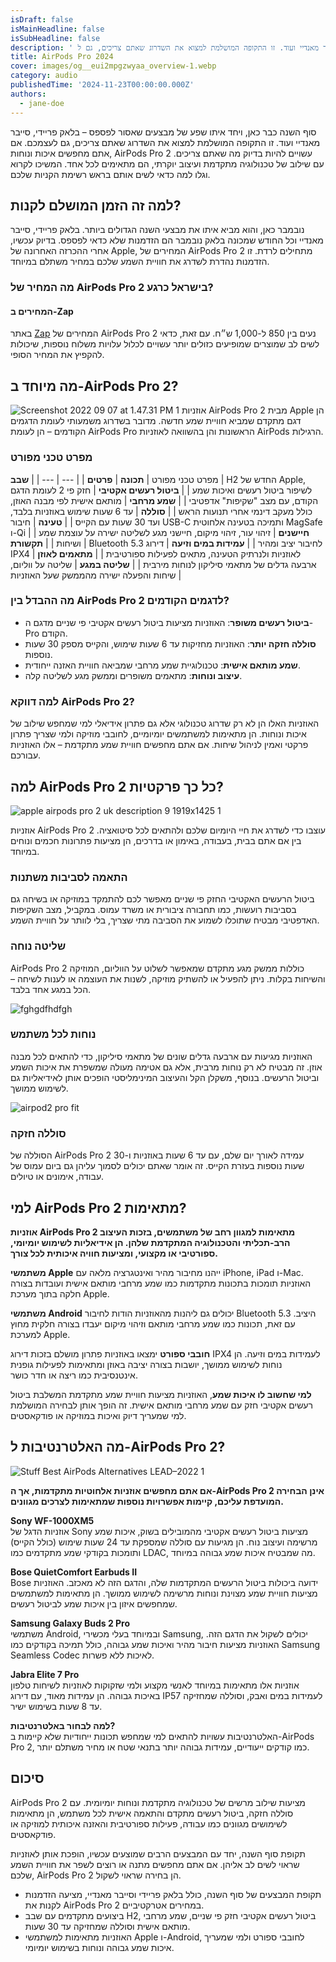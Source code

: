 ```yaml
---
isDraft: false
isMainHeadline: false
isSubHeadline: false
description: ' סוף השנה כבר כאן, ויחד איתו שפע של מבצעים שאסור לפספס – בלאק פריידי, סייבר מאנדיי ועוד. זו התקופה המושלמת למצוא את השדרוג שאתם צריכים, גם ל'
title: AirPods Pro 2024
cover: images/og__eui2mpgzwyaa_overview-1.webp
category: audio
publishedTime: '2024-11-23T00:00:00.000Z'
authors:
  - jane-doe
---
```


סוף השנה כבר כאן, ויחד איתו שפע של מבצעים שאסור לפספס – בלאק פריידי, סייבר מאנדיי ועוד. זו התקופה המושלמת למצוא את השדרוג שאתם צריכים, גם לעצמכם. אם אתם מחפשים איכות ונוחות, AirPods Pro 2 עשויים להיות בדיוק מה שאתם צריכים. עם שילוב של טכנולוגיה מתקדמת ועיצוב יוקרתי, הם מתאימים לכל אחד. המשיכו לקרוא וגלו למה כדאי לשים אותם בראש רשימת הקניות שלכם.

## למה זה הזמן המושלם לקנות?

נובמבר כאן, והוא מביא איתו את מבצעי השנה הגדולים ביותר. בלאק פריידי, סייבר מאנדיי וכל החודש שמכונה בלאק נובמבר הם הזדמנות שלא כדאי לפספס. בדיוק עכשיו, אחרי ההכרזה האחרונה של Apple, המחירים של AirPods Pro 2 מתחילים לרדת. זו הזדמנות נהדרת לשדרג את חוויית השמע שלכם במחיר משתלם במיוחד.

### **מה המחיר של AirPods Pro 2 בישראל כרגע?**

#### **המחירים ב-Zap**

באתר [Zap](https://www.zap.co.il/model.aspx?modelid=1208514&srsltid=afmboopl5fit4wiyazysmyaq_e5rffhuthy53rclmteu5v1qk6t3hy5j) המחירים של AirPods Pro 2 נעים בין 850 ל-1,000 ש״ח. עם זאת, כדאי לשים לב שמוצרים שמופיעים כזולים יותר עשויים לכלול עלויות משלוח נוספות, שיכולות להקפיץ את המחיר הסופי.

## מה מיוחד ב-AirPods Pro 2?

![Screenshot 2022 09 07 at 1.47.31 PM 1](images/Screenshot-2022-09-07-at-1.47.31-PM-1.webp) אוזניות AirPods Pro 2 מבית Apple הן דגם מתקדם שמביא חוויית שמע חדשה. מדובר בשדרוג משמעותי לעומת הדגמים הקודמים – הן לעומת AirPods Pro הראשונות והן בהשוואה לאוזניות AirPods הרגילות.

### **מפרט טכני מפורט**

מפרט טכני מפורט
| **תכונה** | **פרטים** |
| --- | --- |
| **שבב** | H2 החדש של Apple, לשיפור ביטול רעשים ואיכות שמע |
| **ביטול רעשים אקטיבי** | חזק פי 2 לעומת הדגם הקודם, עם מצב "שקיפות" אדפטיבי |
| **שמע מרחבי** | מותאם אישית לפי מבנה האוזן, כולל מעקב דינמי אחרי תנועות הראש |
| **סוללה** | עד 6 שעות שימוש באוזניות בלבד, ועד 30 שעות עם הקייס |
| **טעינה** | חיבור USB-C ותמיכה בטעינה אלחוטית MagSafe ו-Qi |
| **חיישנים** | זיהוי עור, זיהוי מיקום, חיישני מגע לשליטה ישירה על עוצמת שמע ושיחות |
| **תקשורת** | Bluetooth 5.3 לחיבור יציב ומהיר |
| **עמידות במים וזיעה** | דירוג IPX4 לאוזניות ולנרתיק הטעינה, מתאים לפעילות ספורטיבית |
| **מתאמים לאוזן** | ארבעה גדלים של מתאמי סיליקון לנוחות מירבית |
| **שליטה במגע** | שליטה על ווליום, שיחות והפעלה ישירה מהממשק שעל האוזניות |

### **מה ההבדל בין AirPods Pro 2 לדגמים הקודמים?**

- **ביטול רעשים משופר**: האוזניות מציעות ביטול רעשים אקטיבי פי שניים מדגם ה-Pro הקודם.
- **סוללה חזקה יותר**: האוזניות מחזיקות עד 6 שעות שימוש, והקייס מספק 30 שעות נוספות.
- **שמע מותאם אישית**: טכנולוגיית שמע מרחבי שמביאה חוויית האזנה ייחודית.
- **עיצוב ונוחות**: מתאמים משופרים וממשק מגע לשליטה קלה.

### **למה דווקא AirPods Pro 2?**

האוזניות האלו הן לא רק שדרוג טכנולוגי אלא גם פתרון אידיאלי למי שמחפש שילוב של איכות ונוחות. הן מתאימות למשתמשים יומיומיים, לחובבי מוזיקה ולמי שצריך פתרון פרקטי ואמין לניהול שיחות. אם אתם מחפשים חוויית שמע מתקדמת – אלו האוזניות עבורכם.

## למה AirPods Pro 2 כל כך פרקטיות?

![apple airpods pro 2 uk description 9 1919x1425 1](images/apple-airpods-pro-2-uk-description-9-1919x1425-1.webp)

אוזניות AirPods Pro 2 עוצבו כדי לשדרג את חיי היומיום שלכם ולהתאים לכל סיטואציה. בין אם אתם בבית, בעבודה, באימון או בדרכים, הן מציעות פתרונות חכמים ונוחים במיוחד.

### **התאמה לסביבות משתנות**

ביטול הרעשים האקטיבי החזק פי שניים מאפשר לכם להתמקד במוזיקה או בשיחה גם בסביבות רועשות, כמו תחבורה ציבורית או משרד עמוס. במקביל, מצב השקיפות האדפטיבי מבטיח שתוכלו לשמוע את הסביבה מתי שצריך, בלי לוותר על חוויית השמע.

### **שליטה נוחה**

AirPods Pro 2 כוללות ממשק מגע מתקדם שמאפשר לשלוט על הווליום, המוזיקה והשיחות בקלות. ניתן להפעיל או להשתיק מוזיקה, לשנות את העוצמה או לענות לשיחה – הכל במגע אחד בלבד.

![fghgdfhdfgh](images/fghgdfhdfgh.webp)

### **נוחות לכל משתמש**

האוזניות מגיעות עם ארבעה גדלים שונים של מתאמי סיליקון, כדי להתאים לכל מבנה אוזן. זה מבטיח לא רק נוחות מרבית, אלא גם אטימה מעולה שמשפרת את איכות השמע וביטול הרעשים. בנוסף, משקלן הקל והעיצוב המינימליסטי הופכים אותן לאידיאליות גם לשימוש ממושך.

![airpod2 pro fit](images/airpod2-pro-fit.webp)

### **סוללה חזקה**

הסוללה של AirPods Pro 2 עמידה לאורך יום שלם, עם עד 6 שעות באוזניות ו-30 שעות נוספות בעזרת הקייס. זה אומר שאתם יכולים לסמוך עליהן גם ביום עמוס של עבודה, אימונים או טיולים.

## למי AirPods Pro 2 מתאימות?

**אוזניות AirPods Pro 2 מתאימות למגוון רחב של משתמשים, בזכות העיצוב הרב-תכליתי והטכנולוגיה המתקדמת שלהן. הן אידיאליות לשימוש יומיומי, ספורטיבי או מקצועי, ומציעות חוויה איכותית לכל צורך.**

**משתמשי Apple** ייהנו מחיבור מהיר ואינטגרציה מלאה עם iPhone, iPad ו-Mac. האוזניות תומכות בתכונות מתקדמות כמו שמע מרחבי מותאם אישית ועובדות בצורה חלקה בתוך מערכת Apple.

**משתמשי Android** יכולים גם ליהנות מהאוזניות הודות לחיבור Bluetooth 5.3 היציב. עם זאת, תכונות כמו שמע מרחבי מותאם וזיהוי מיקום יעבדו בצורה חלקית מחוץ למערכת Apple.

**חובבי ספורט** ימצאו באוזניות פתרון מושלם בזכות דירוג IPX4 לעמידות במים וזיעה. הן נוחות לשימוש ממושך, יושבות בצורה יציבה באוזן ומתאימות לפעילות גופנית אינטנסיבית כמו ריצה או חדר כושר.

**למי שחשוב לו איכות שמע**, האוזניות מציעות חוויית שמע מתקדמת המשלבת ביטול רעשים אקטיבי חזק עם שמע מרחבי מותאם אישית. זה הופך אותן לבחירה המושלמת למי שמעריך דיוק ואיכות במוזיקה או פודקאסטים.

## מה האלטרנטיבות ל-AirPods Pro 2?

![Stuff Best AirPods Alternatives LEAD–2022 1](images/Stuff-Best-AirPods-Alternatives-LEAD–2022-1-qxh7d8def4tov3dqn00snel2yqiksnb3lyzzl8vjow.webp "Stuff Best AirPods Alternatives LEAD–2022 1")

**אם אתם מחפשים אוזניות אלחוטיות מתקדמות, אך ה-AirPods Pro 2 אינן הבחירה המועדפת עליכם, קיימות אפשרויות נוספות שמתאימות לצרכים מגוונים.**

**Sony WF-1000XM5**  
אוזניות הדגל של Sony מציעות ביטול רעשים אקטיבי מהמובילים בשוק, איכות שמע מרשימה ועיצוב נוח. הן מגיעות עם סוללה שמספקת עד 24 שעות שימוש (כולל הקייס) ותומכות בקודקי שמע מתקדמים כמו LDAC, מה שמבטיח איכות שמע גבוהה במיוחד.

**Bose QuietComfort Earbuds II**  
Bose ידועה ביכולות ביטול הרעשים המתקדמות שלה, והדגם הזה לא מאכזב. האוזניות מציעות חוויית שמע מצוינת ונוחות מרשימה לשימוש ממושך. הן מתאימות למשתמשים שמחפשים איזון בין איכות שמע לביטול רעשים.

**Samsung Galaxy Buds 2 Pro**  
משתמשי Android, ובמיוחד בעלי מכשירי Samsung, יכולים לשקול את הדגם הזה. האוזניות מציעות חיבור מהיר ואיכות שמע גבוהה, כולל תמיכה בקודקים כמו Samsung Seamless Codec לאיכות ללא פשרות.

**Jabra Elite 7 Pro**  
אוזניות אלו מתאימות במיוחד לאנשי מקצוע ולמי שזקוקות לאוזניות לשיחות טלפון באיכות גבוהה. הן עמידות מאוד, עם דירוג IP57 לעמידות במים ואבק, וסוללה שמחזיקה עד 8 שעות בשימוש ישיר.

**למה לבחור באלטרנטיבות?**  
האלטרנטיבות עשויות להתאים למי שמחפש תכונות ייחודיות שלא קיימות ב-AirPods Pro 2, כמו קודקים ייעודיים, עמידות גבוהה יותר בתנאי שטח או מחיר משתלם יותר.

## סיכום

AirPods Pro 2 מציעות שילוב מרשים של טכנולוגיה מתקדמת ונוחות יומיומית. עם סוללה חזקה, ביטול רעשים מתקדם והתאמה אישית לכל משתמש, הן מתאימות לשימושים מגוונים כמו עבודה, פעילות ספורטיבית והאזנה איכותית למוזיקה או פודקאסטים.

תקופת סוף השנה, יחד עם המבצעים הרבים שמוצעים עכשיו, הופכת אותן לאוזניות שראוי לשים לב אליהן. אם אתם מחפשים מתנה או רוצים לשפר את חוויית השמע שלכם, AirPods Pro 2 הן בחירה שראוי לשקול.

- תקופת המבצעים של סוף השנה, כולל בלאק פריידי וסייבר מאנדיי, מציעה הזדמנות לקנות את AirPods Pro 2 במחירים אטרקטיביים.
- ביצועים מתקדמים עם שבב H2, ביטול רעשים אקטיבי חזק פי שניים, שמע מרחבי מותאם אישית וסוללה שמחזיקה עד 30 שעות.
- האוזניות מתאימות למשתמשי Apple ו-Android, לחובבי ספורט ולמי שמעריך איכות שמע גבוהה ונוחות בשימוש יומיומי.
